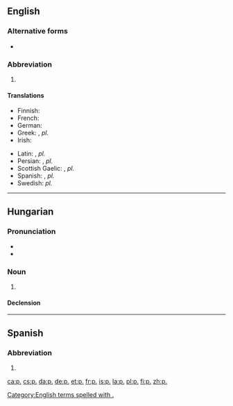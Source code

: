 {{also|Appendix:Variations of "p"}}
==English==

===Alternative forms===
* {{l|en|p}}

===Abbreviation===
{{rfc-header|Abbreviation}}
{{en-noun|pp.}}

# {{abbreviation of|lang=en|page}}

====Translations====
{{trans-top|page}}
* Finnish: {{t+|fi|s.}}
* French: {{t+|fr|p.}}
* German: {{t+|de|Seite|f|alt=S.}}
* Greek: {{t|el|σ.}}, ''pl.'' {{t|el|σσ.}}
* Irish: {{t|ga|lch}}
{{trans-mid}}
* Latin: {{t+|la|p.}}, ''pl.'' {{t|la|pp.}}
* Persian: {{t+|fa|ص|tr=s|sc=fa-Arab}}, ''pl.'' {{t|fa|صص|tr=ss|sc=fa-Arab}}
* Scottish Gaelic: {{t|gd|td}}, ''pl.'' {{t|gd|tdd}}
* Spanish: {{t|es|p.}}, ''pl.'' {{t|es|pp.}}
* Swedish: ''pl.'' {{t+|sv|s.}}
{{trans-bottom}}

[[Category:English terms spelled with .]]

----

==Hungarian==

===Pronunciation===
* {{hu-IPA|pont}}
* {{audio|Hu-pont.ogg|Audio|lang=hu}}

===Noun===
{{hu-noun|-ok}}

# {{abbreviation of|pont||point|lang=hu}}

====Declension====
{{hu-infl-nom|p.-o|o|v=t}}{{hu-pos-otok|p.-|j|jai}}

----

==Spanish==

===Abbreviation===
{{rfc-header|Abbreviation}}
{{es-noun|f|pp.}}

# {{abbreviation of|página|lang=es}}

[[ca:p.]]
[[cs:p.]]
[[da:p.]]
[[de:p.]]
[[et:p.]]
[[fr:p.]]
[[is:p.]]
[[la:p.]]
[[pl:p.]]
[[fi:p.]]
[[zh:p.]]
